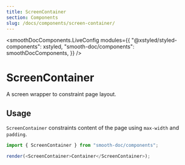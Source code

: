 ```yaml
---
title: ScreenContainer
section: Components
slug: /docs/components/screen-container/
---
```



<smoothDocComponents.LiveConfig
  modules={{
    "@xstyled/styled-components": xstyled,
    "smooth-doc/components": smoothDocComponents,
  }}
/>

# ScreenContainer

A screen wrapper to constraint page layout.

<carbon-ad />

## Usage

`ScreenContainer` constraints content of the page using `max-width` and `padding`.

```js live noInline
import { ScreenContainer } from "smooth-doc/components";

render(<ScreenContainer>Container</ScreenContainer>);
```
